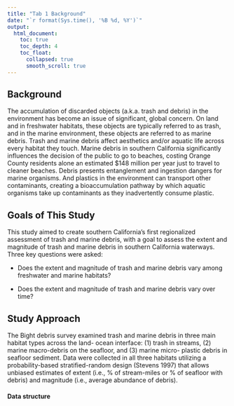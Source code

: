 ```yaml
---
title: "Tab 1 Background"
date: "`r format(Sys.time(), '%B %d, %Y')`"
output:
  html_document:
    toc: true
    toc_depth: 4
    toc_float: 
      collapsed: true
      smooth_scroll: true 
---
```



## Background

The accumulation of discarded objects (a.k.a. trash and debris) in the environment has become an issue of significant, global concern. On land and in freshwater habitats, these objects are typically referred to as trash, and in the marine environment, these objects are referred to as marine debris. Trash and marine debris affect aesthetics and/or aquatic life across every habitat they touch. Marine debris in southern California significantly influences the decision of the public to go to beaches, costing Orange County residents alone an estimated $148 million per year just to travel to cleaner beaches. Debris presents entanglement and ingestion dangers for marine organisms. And plastics in the environment can transport other contaminants, creating a bioaccumulation pathway by which aquatic organisms take up contaminants as they inadvertently consume plastic.



## Goals of This Study

This study aimed to create southern California’s first regionalized assessment of trash and marine debris, with a goal to assess the extent and magnitude of trash and marine debris in southern California waterways. Three key questions were asked:

- Does the extent and magnitude of trash and marine debris vary among freshwater and marine habitats?

- Does the extent and magnitude of trash and marine debris vary over time?


## Study Approach 

The Bight debris survey examined trash and marine debris in three main habitat types across the land- ocean interface: (1) trash in streams, (2) marine macro-debris on the seafloor, and (3) marine micro- plastic debris in seafloor sediment. Data were collected in all three habitats utilizing a probability-based stratified-random design (Stevens 1997) that allows unbiased estimates of extent (i.e., % of stream-miles or % of seafloor with debris) and magnitude (i.e., average abundance of debris).

#### Data structure    













